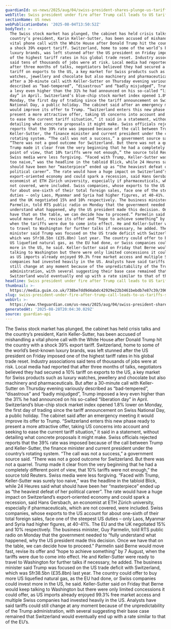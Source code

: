 ```yaml
---
guardianId: us-news/2025/aug/04/swiss-president-shares-plunge-us-tariffs-trump
webTitle: Swiss president under fire after Trump call leads to US tariffs shock
sectionName: US news
webPublicationDate: '2025-08-04T13:50:52Z'
bodyText: >-
  The Swiss stock market has plunged, the cabinet has held crisis talks and the
  country’s president, Karin Keller-Sutter, has been accused of mishandling a
  vital phone call with the White House after Donald Trump hit the country with
  a shock 39% export tariff. Switzerland, home to some of the world’s best-known
  luxury brands, was left stunned after the US president on Friday imposed one
  of the highest tariff rates in his global trade reset. Industry associations
  said tens of thousands of jobs were at risk. Local media had reported that
  after three months of talks, negotiators believed they had secured a 10%
  tariff on exports to the US, a key market for Swiss products such as luxury
  watches, jewellery and chocolate but also machinery and pharmaceuticals. But
  after a 30-minute call with Keller-Sutter on Thursday evening variously
  described as “bad-tempered”, “disastrous” and “badly misjudged”, Trump imposed
  a levy even higher than the 31% he had announced on his so-called “liberation
  day” in April. Switzerland’s blue-chip stock market index opened 1.8% lower on
  Monday, the first day of trading since the tariff announcement on Swiss
  National Day, a public holiday. The cabinet said after an emergency meeting it
  would improve its offer to Trump. “Switzerland enters this new phase ready to
  present a more attractive offer, taking US concerns into account and seeking
  to ease the current tariff situation,” it said in a statement, without
  detailing what concrete proposals it might make. Swiss officials rejected
  reports that the 39% rate was imposed because of the call between Trump and
  Keller-Sutter, the finance minister and current president under the country’s
  rotating system. “The call was not a success,” a government source said.
  “There was not a good outcome for Switzerland. But there was not a quarrel.
  Trump made it clear from the very beginning that he had a completely different
  point of view, that 10% tariffs were not enough,” the source told Reuters.
  Swiss media were less forgiving. “Faced with Trump, Keller-Sutter was surely
  too naive,” was the headline in the tabloid Blick, while 24 Heures said what
  should have been her “masterpiece” ended up as “the heaviest defeat of her
  political career”. The rate would have a huge impact on Switzerland’s
  export-oriented economy and could spark a recession, said Hans Gersbach, an
  economist at ETH Zürich university, especially if pharmaceuticals, which are
  not covered, were included. Swiss companies, whose exports to the US account
  for about one-sixth of their total foreign sales, face one of the steepest US
  duties – only Laos, Myanmar and Syria had higher figures, at 40-41%. The EU
  and the UK negotiated 15% and 10% respectively. The business minister, Guy
  Parmelin, told RTS public radio on Monday that the government needed to “fully
  understand what happened, why the US president made this decision. Once we
  have that on the table, we can decide how to proceed.” Parmelin said Berne
  would move fast, revise its offer and “hope to achieve something” by 7 August,
  when the tariffs were due to come into effect. He and Keller-Sutter were ready
  to travel to Washington for further talks if necessary, he added. The business
  minister said Trump was focused on the US trade deficit with Switzerland,
  which was Sfr38.5bn (£35.8bn) last year. The country could offer to buy more
  US liquefied natural gas, as the EU had done, or Swiss companies could invest
  more in the US, he said. Keller-Sutter said on Friday that Berne would keep
  talking to Washington but there were only limited concessions it could offer,
  as US imports already enjoyed 99.3% free market access and multiple Swiss
  companies had invested heavily in the US. Analysts have said tariffs could
  still change at any moment because of the unpredictability of the Trump
  administration, with several suggesting their base case remained that
  Switzerland would eventually end up with a rate similar to that of the EU’s.
headline: Swiss president under fire after Trump call leads to US tariffs shock
thumbnail: >-
  https://media.guim.co.uk/738be7dd9d4abdc42929e22b3461bebdb7e87c39/396_0_3955_3164/500.jpg
slug: swiss-president-under-fire-after-trump-call-leads-to-us-tariffs-shock
webUrl: >-
  https://www.theguardian.com/us-news/2025/aug/04/swiss-president-shares-plunge-us-tariffs-trump
generatedAt: '2025-08-28T20:04:30.029Z'
source: guardian-api
---
```

The Swiss stock market has plunged, the cabinet has held crisis talks and the country’s president, Karin Keller-Sutter, has been accused of mishandling a vital phone call with the White House after Donald Trump hit the country with a shock 39% export tariff. Switzerland, home to some of the world’s best-known luxury brands, was left stunned after the US president on Friday imposed one of the highest tariff rates in his global trade reset. Industry associations said tens of thousands of jobs were at risk. Local media had reported that after three months of talks, negotiators believed they had secured a 10% tariff on exports to the US, a key market for Swiss products such as luxury watches, jewellery and chocolate but also machinery and pharmaceuticals. But after a 30-minute call with Keller-Sutter on Thursday evening variously described as “bad-tempered”, “disastrous” and “badly misjudged”, Trump imposed a levy even higher than the 31% he had announced on his so-called “liberation day” in April. Switzerland’s blue-chip stock market index opened 1.8% lower on Monday, the first day of trading since the tariff announcement on Swiss National Day, a public holiday. The cabinet said after an emergency meeting it would improve its offer to Trump. “Switzerland enters this new phase ready to present a more attractive offer, taking US concerns into account and seeking to ease the current tariff situation,” it said in a statement, without detailing what concrete proposals it might make. Swiss officials rejected reports that the 39% rate was imposed because of the call between Trump and Keller-Sutter, the finance minister and current president under the country’s rotating system. “The call was not a success,” a government source said. “There was not a good outcome for Switzerland. But there was not a quarrel. Trump made it clear from the very beginning that he had a completely different point of view, that 10% tariffs were not enough,” the source told Reuters. Swiss media were less forgiving. “Faced with Trump, Keller-Sutter was surely too naive,” was the headline in the tabloid Blick, while 24 Heures said what should have been her “masterpiece” ended up as “the heaviest defeat of her political career”. The rate would have a huge impact on Switzerland’s export-oriented economy and could spark a recession, said Hans Gersbach, an economist at ETH Zürich university, especially if pharmaceuticals, which are not covered, were included. Swiss companies, whose exports to the US account for about one-sixth of their total foreign sales, face one of the steepest US duties – only Laos, Myanmar and Syria had higher figures, at 40-41%. The EU and the UK negotiated 15% and 10% respectively. The business minister, Guy Parmelin, told RTS public radio on Monday that the government needed to “fully understand what happened, why the US president made this decision. Once we have that on the table, we can decide how to proceed.” Parmelin said Berne would move fast, revise its offer and “hope to achieve something” by 7 August, when the tariffs were due to come into effect. He and Keller-Sutter were ready to travel to Washington for further talks if necessary, he added. The business minister said Trump was focused on the US trade deficit with Switzerland, which was Sfr38.5bn (£35.8bn) last year. The country could offer to buy more US liquefied natural gas, as the EU had done, or Swiss companies could invest more in the US, he said. Keller-Sutter said on Friday that Berne would keep talking to Washington but there were only limited concessions it could offer, as US imports already enjoyed 99.3% free market access and multiple Swiss companies had invested heavily in the US. Analysts have said tariffs could still change at any moment because of the unpredictability of the Trump administration, with several suggesting their base case remained that Switzerland would eventually end up with a rate similar to that of the EU’s.
